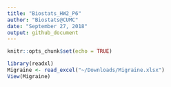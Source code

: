 ```yaml
---
title: "Biostats_HW2_P6"
author: "Biostats@CUMC"
date: "September 27, 2018"
output: github_document
---
```


```r
knitr::opts_chunk$set(echo = TRUE)
```


```r
library(readxl)
Migraine <- read_excel("~/Downloads/Migraine.xlsx")
View(Migraine)
```
